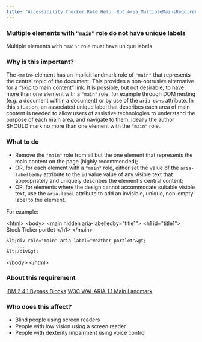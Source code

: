 ```yaml
---
title: "Accessibility Checker Rule Help: Rpt_Aria_MultipleMainsRequireLabel_Implicit_2"
---
```


<div className="toolHelp">
<Row>
<Column colLg={16} colMd={8} colSm={4} className="toolHead">

### Multiple elements with `"main"` role do not have unique labels

<div id="locLevel"></div>

Multiple elements with `"main"` role must have unique labels

</Column>
</Row>
<Row>
<Column colLg={11} colMd={5} colSm={4} className="toolMain">

### Why is this important?

The `<main>` element has an implicit landmark role of `"main"` that represents the central topic of the document. This provides a non-obtrusive alternative for a “skip to main content” link. It is possible, but not desirable, to have more than one element with a `"main"` role, for example through DOM nesting (e.g. a document within a document) or by use of the `aria-owns` attribute. In this situation, an associated unique label that describes each area of main content is needed to allow users of assistive technologies to understand the purpose of each main area, and navigate to them. Ideally the author SHOULD mark no more than one element with the `"main"` role.

<div id="locSnippet"></div>

### What to do

* Remove the `"main"` role from all but the one element that represents the main content on the page (highly recommended);
* OR, for each element with a `"main"` role, either set the value of the `aria-labelledby` attribute to the `id` value value of any visible text that appropriately and uniquely describes the element's central content;
* OR, for elements where the design cannot accommodate suitable visible text, use the `aria-label` attribute to add an invisible, unique, non-empty label to the element.

For example:

<CodeSnippet type="multi" light={true}>&lt;html&gt;
&lt;body&gt;
    &lt;main hidden aria-labelledby="title1"&gt;
        &lt;h1 id="title1"&gt; Stock Ticker portlet &lt;/h1&gt;
	&lt;/main&gt;
    
    &lt;div role="main" aria-label="Weather portlet"&gt;
        ...
    &lt;/div&gt;
&lt;/body&gt;
&lt;/html&gt;</CodeSnippet>

</Column>
<Column colLg={5} colMd={3} colSm={4} className="toolLeft">

### About this requirement

[IBM 2.4.1 Bypass Blocks](https://www.ibm.com/able/requirements/requirements/#2_4_1)
[W3C WAI-ARIA 1.1 Main Landmark](https://www.w3.org/TR/wai-aria-practices/examples/landmarks/main.html)

### Who does this affect?

* Blind people using screen readers
* People with low vision using a screen reader
* People with dexterity impairment using voice control

</Column>
</Row>
</div>

